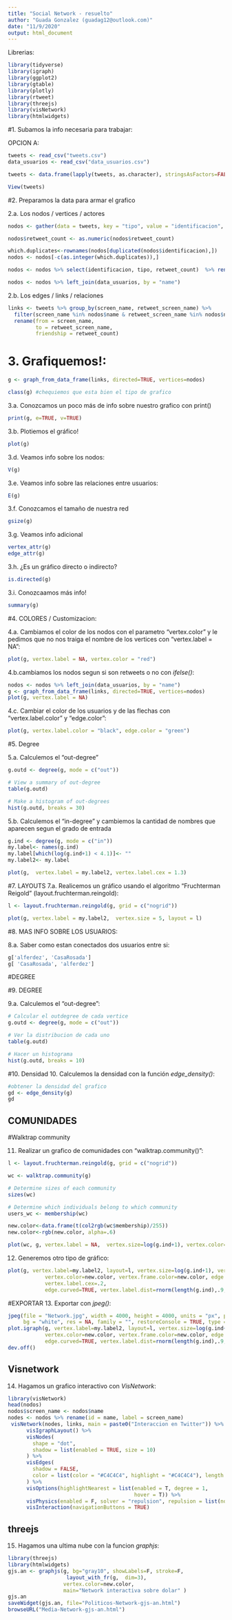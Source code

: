 ```yaml
---
title: "Social Network - resuelto"
author: "Guada Gonzalez (guadag12@outlook.com)"
date: "11/9/2020"
output: html_document
---
```


Librerias:
```r
library(tidyverse)
library(igraph)
library(ggplot2)
library(gtable)
library(plotly)
library(rtweet)
library(threejs)
library(visNetwork)
library(htmlwidgets)
```

#1. Subamos la info necesaria para trabajar:

OPCION A:
```r
tweets <- read_csv("tweets.csv")
data_usuarios <- read_csv("data_usuarios.csv")

tweets <- data.frame(lapply(tweets, as.character), stringsAsFactors=FALSE)
```


```r
View(tweets)
```

#2. Preparamos la data para armar el grafico

2.a. Los nodos / vertices / actores
```r
nodos <- gather(data = tweets, key = "tipo", value = "identificacion", c(1,2))

nodos$retweet_count <- as.numeric(nodos$retweet_count)

which.duplicates<-rownames(nodos[duplicated(nodos$identificacion),])
nodos <- nodos[-c(as.integer(which.duplicates)),]

nodos <- nodos %>% select(identificacion, tipo, retweet_count)  %>% rename( name = identificacion)

nodos <- nodos %>% left_join(data_usuarios, by = "name")
```

2.b. Los edges / links / relaciones

```r
links <- tweets %>% group_by(screen_name, retweet_screen_name) %>% 
  filter(screen_name %in% nodos$name & retweet_screen_name %in% nodos$name) %>%
  rename(from = screen_name,
         to = retweet_screen_name,
         friendship = retweet_count)
```

# 3. Grafiquemos!:

```r
g <- graph_from_data_frame(links, directed=TRUE, vertices=nodos)

class(g) #chequiemos que esta bien el tipo de grafico
```

3.a. Conozcamos un poco más de info sobre nuestro grafico con print()
```r
print(g, e=TRUE, v=TRUE)
```
3.b. Plotiemos el gráfico!
```r
plot(g)
```
3.d. Veamos info sobre los nodos:
```r
V(g)
```
3.e. Veamos info sobre las relaciones entre usuarios:
```r
E(g)
```

3.f. Conozcamos el tamaño de nuestra red
```r
gsize(g)
```

3.g. Veamos info adicional
```r
vertex_attr(g)
edge_attr(g)
```

3.h. ¿Es un gráfico directo o indirecto?
```r
is.directed(g)
```
3.i. Conozcaamos más info!
```r
summary(g)
```

#4. COLORES / Customizacion: 

4.a. Cambiamos el color de los nodos con el parametro "vertex.color" y le pedimos que no nos traiga el nombre de los vertices con "vertex.label = NA":
```r
plot(g, vertex.label = NA, vertex.color = "red")
```

4.b.cambiamos los nodos segun si son retweets o no con *ifelse()*:
```r
nodos <- nodos %>% left_join(data_usuarios, by = "name")
g <- graph_from_data_frame(links, directed=TRUE, vertices=nodos)
plot(g, vertex.label = NA)
```

4.c. Cambiar el color de los usuarios y de las flechas con "vertex.label.color" y "edge.color":
```r
plot(g, vertex.label.color = "black", edge.color = "green")
```

#5. Degree

5.a. Calculemos el "out-degree"
```r
g.outd <- degree(g, mode = c("out"))

# View a summary of out-degree
table(g.outd)

# Make a histogram of out-degrees
hist(g.outd, breaks = 30)
```

5.b. Calculemos el "in-degree" y cambiemos la cantidad de nombres que aparecen segun el grado de entrada
```r
g.ind <- degree(g, mode = c("in"))
my.label<- names(g.ind)
my.label[which(log(g.ind+1) < 4.1)]<- "" 
my.label2<- my.label

plot(g,  vertex.label = my.label2, vertex.label.cex = 1.3)
```



#7. LAYOUTS
7.a. Realicemos un gráfico usando el algoritmo "Fruchterman Reigold" (layout.fruchterman.reingold):

```r
l <- layout.fruchterman.reingold(g, grid = c("nogrid"))

plot(g, vertex.label = my.label2,  vertex.size = 5, layout = l)
```


#8. MAS INFO SOBRE LOS USUARIOS:

8.a. Saber como estan conectados dos usuarios entre si:
```r
g['alferdez', 'CasaRosada']
g[ 'CasaRosada', 'alferdez']
```

#DEGREE

#9. DEGREE

9.a. Calculemos el "out-degree":
```r
# Calcular el outdegree de cada vertice
g.outd <- degree(g, mode = c("out"))

# Ver la distribucion de cada uno
table(g.outd)

# Hacer un histograma
hist(g.outd, breaks = 10)
```

#10. Densidad
10. Calculemos la densidad con la función *edge_density()*:
```r
#obtener la densidad del grafico
gd <- edge_density(g)
gd
```

## COMUNIDADES

#Walktrap community

11. Realizar un grafico de comunidades con "walktrap.community()":
```r
l <- layout.fruchterman.reingold(g, grid = c("nogrid"))

wc <- walktrap.community(g)

# Determine sizes of each community
sizes(wc)

# Determine which individuals belong to which community
users_wc <- membership(wc)

new.color<-data.frame(t(col2rgb(wc$membership)/255))
new.color<-rgb(new.color, alpha=.6)

plot(wc, g, vertex.label = NA,  vertex.size=log(g.ind+1), vertex.color=new.color, edge.size = 0.5, edge.color = "grey",  layout = l)
```

12. Generemos otro tipo de gráfico: 
```r
plot(g, vertex.label=my.label2, layout=l, vertex.size=log(g.ind+1), vertex.label.color="Black",
            vertex.color=new.color, vertex.frame.color=new.color, edge.width= .01, edge.arrow.size=.2, 
            vertex.label.cex=.2,  
            edge.curved=TRUE, vertex.label.dist=rnorm(length(g.ind),.9,.03))
```

#EXPORTAR
13. Exportar con *jpeg()*:
```r
jpeg(file = "Network.jpg", width = 4000, height = 4000, units = "px", pointsize = 75, quality = 95, 
     bg = "white", res = NA, family = "", restoreConsole = TRUE, type = c("windows", "cairo"))
plot.igraph(g, vertex.label=my.label2, layout=l, vertex.size=log(g.ind+1)/3.5, vertex.label.color="Black",
            vertex.color=new.color, vertex.frame.color=new.color, edge.width= .01, edge.arrow.size=.2, vertex.label.cex=.2,  
            edge.curved=TRUE, vertex.label.dist=rnorm(length(g.ind),.9,.03))
dev.off()
```


## Visnetwork
14. Hagamos un grafico interactivo con *VisNetwork*:
```r
library(visNetwork)
head(nodos)
nodos$screen_name <- nodos$name
nodes <- nodos %>% rename(id = name, label = screen_name)
 visNetwork(nodes, links, main = paste0("Interaccion en Twitter")) %>%
      visIgraphLayout() %>%
      visNodes(
        shape = "dot",
        shadow = list(enabled = TRUE, size = 10)
      ) %>%
      visEdges(
        shadow = FALSE,
        color = list(color = "#C4C4C4", highlight = "#C4C4C4"), length = 1000
      ) %>%
      visOptions(highlightNearest = list(enabled = T, degree = 1,
                                         hover = T)) %>%
      visPhysics(enabled = F, solver = "repulsion", repulsion = list(nodeDistance = 1000)) %>%
      visInteraction(navigationButtons = TRUE)
```

## threejs
15. Hagamos una ultima nube con la funcion *graphjs*:

```r
library(threejs)
library(htmlwidgets)
gjs.an <- graphjs(g, bg="gray10", showLabels=F, stroke=F, 
                   layout_with_fr(g,  dim=3),
                  vertex.color=new.color,
                  main="Network interactiva sobre dolar" )
gjs.an
saveWidget(gjs.an, file="Politicos-Network-gjs-an.html")
browseURL("Media-Network-gjs-an.html")

```


